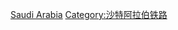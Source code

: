 {{Commonscat|Rolling stock of the Saudi Arabia}}

[[Category:各國鐵路車輛|Saudi Arabia]]
[[Category:沙特阿拉伯铁路|Category:沙特阿拉伯铁路]]